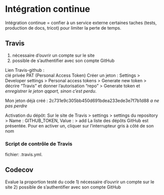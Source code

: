 # Intégration continue

Intégration continue = confier à un service externe certaines taches (tests, production de docs, tricot) pour limiter la perte de temps.


## Travis
1) nécessaire d’ouvrir un compte sur le site
2) possible de s’authentifier avec son compte GitHub

Lien Travis-github :  
clé privée PAT (Personal Access Token)
Créer un jeton : Settings > Developer settings > Personal access tokens > Generate new token > décrire "Travis" et donner l'autorisation "repo" > Generate token et *enregistrer le jeton qqpart, sinon c'est perdu*.

Mon jeton déjà créé : 2c731e9c305bb450d691bdea233ede3e7f7b1d88 *a ne pas perdre*

Activation du dépôt:
Sur le site de Travis > settings > settings du repository > Name : GITHUB_TOKEN, Value : <coller le jeton> > add
La liste des dépôts GitHub est présentée.
Pour en activer un, cliquer sur l’interrupteur gris à côté de son nom

### Script de contrôle de Travis
fichier: .travis.yml.


## Codecov

Evalue la proportion testé du code
1) nécessaire d’ouvrir un compte sur le site
2) possible de s’authentifier avec son compte GitHub
